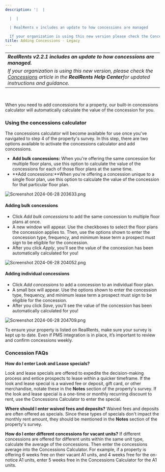 ```yaml
---
description: '|  |

  |  |

  | RealRents v includes an update to how concessions are managed

  If your organization is using this new version please check the Concessionskbarticl...'
title: Adding Concessions - Legacy
---
```


|  |
| --- |
| ***RealRents v2.2.1 includes an update to how concessions are managed.***
*If your organization is using this new version, please check the [Concessions](kb://article/zendesk:radix:35864265870349)* *article in the **RealRents Help Center**for updated instructions and guidance.* |


 


When you need to add concessions for a property, our built-in concessions calculator will automatically calculate the value of the concession for you. 


### Using the concessions calculator


The concessions calculator will become available for use once you've navigated to step 4 of the property's survey. In this step, there are two options available to activate the concessions calculator and add concessions. 


* **Add bulk concessions:** When you're offering the same concession for multiple floor plans, use this option to calculate the value of the concessions for each of those floor plans at the same time.
* **Add concessions:**When you're offering a concession unique to a single floor plan, use this option to calculate the value of the concession for that particular floor plan.


<Frame>
  <img src="/images/radix/bd06960e631be7cec540c672495284f99990a375.png" alt="Screenshot 2024-06-28 203633.png" />
</Frame>


#### Adding bulk concessions


* Click *Add bulk concessions* to add the same concession to multiple floor plans at once.
* A new window will appear. Use the checkboxes to select the floor plans the concession applies to. Then, use the options shown to enter the concession type, frequency, and minimum lease term a prospect must sign to be eligible for the concession.
* After you click *Apply*, you'll see the value of the concession has been automatically calculated for you!


<Frame>
  <img src="/images/radix/ea66738675161591a506e956b130b27c33bbae1c.png" alt="Screenshot 2024-06-28 204052.png" />
</Frame>


#### Adding individual concessions


* Click *Add concessions* to add a concession to an individual floor plan.
* A small box will appear. Use the options shown to enter the concession type, frequency, and minimum lease term a prospect must sign to be eligible for the concession.
* After you click *Save*, you'll see the value of the concession has been automatically calculated for you!


<Frame>
  <img src="/images/radix/0e09a2daaf10e8b2a585718982c7b50d38d753cf.png" alt="Screenshot 2024-06-28 204709.png" />
</Frame>



To ensure your property is listed on RealRents, make sure your survey is kept up to date. Even if PMS integration is in place, it’s important to review and confirm concessions weekly.



### Concession FAQs




**How do I enter Look and Lease specials?**

Look and lease specials are offered to expedite the decision-making process and entice prospects to lease within a quicker timeframe. If the look and lease special is a waived fee or deposit, gift card, or other merchandise, notate these in the **Notes** section of the property's survey. If the look and lease special is a one-time or monthly recurring discount to rent, use the Concessions Calculator to enter the special. 





**Where should I enter waived fees and deposits?**
Waived fees and deposits are often offered as specials. Since these types of specials don't impact the monthly rent amount, they should be mentioned in the **Notes** section of the property's survey. 


**How do I enter different concessions for vacant units?**
If different concessions are offered for different units within the same unit type, calculate the average of the concessions. Then enter the concessions average into the Concessions Calculator. For example, if a property is offering 6 weeks free on their vacant A1 units, and 4 weeks free for the on-notice A1 units, enter 5 weeks free in the Concessions Calculator for the A1 units.